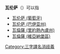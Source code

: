 '''瓦伦萨'''（{{lang-pt|Valença}}）可以指
*[[瓦伦萨_(葡萄牙)|瓦伦萨 (葡萄牙)]]
*[[瓦伦萨_(巴伊亚州)|瓦伦萨 (巴伊亚州)]]
*[[瓦倫薩_(里約熱內盧州)|瓦倫薩 (里約熱內盧州)]]
*[[瓦倫薩_(維亞納堡區)|瓦倫薩 (維亞納堡區)]]

{{disambig|cat=三字地名消歧義}}
[[Category:三字譯名消歧義|Category:三字譯名消歧義]]